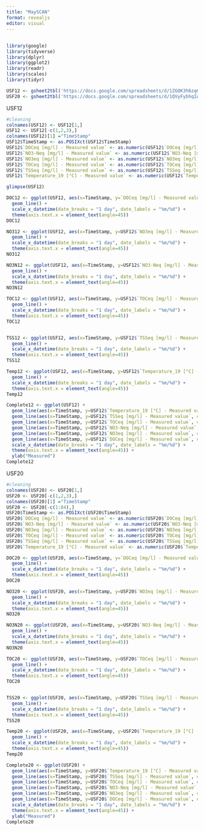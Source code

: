 ```yaml
---
title: "MaySCAN"
format: revealjs
editor: visual
---
```


## 

```r
library(google)
library(tidyverse)
library(dplyr)
library(ggplot2)
library(readr)
library(scales)
library(tidyr)

USF12 <- gsheet2tbl('https://docs.google.com/spreadsheets/d/1ZGOK3h6zq6GhEB_qEtrG6pfy6GelFNvZ/edit#gid=997808826')
USF20 <- gsheet2tbl('https://docs.google.com/spreadsheets/d/1QVyFybhqIAg-2fNjA0MPkJoahgeLngAc/edit#gid=896654951')
```

USF12

```r
#cleaning
colnames(USF12) <- USF12[1,]
USF12 <- USF12[-c(1,2,3),]
colnames(USF12)[1] ="TimeStamp"
USF12$TimeStamp <- as.POSIXct(USF12$TimeStamp)
USF12$`DOCeq [mg/l] - Measured value` <- as.numeric(USF12$`DOCeq [mg/l] - Measured value`) 
USF12$`NO3-Neq [mg/l] - Measured value` <- as.numeric(USF12$`NO3-Neq [mg/l] - Measured value`)
USF12$`NO3eq [mg/l] - Measured value` <- as.numeric(USF12$`NO3eq [mg/l] - Measured value`)
USF12$`TOCeq [mg/l] - Measured value` <- as.numeric(USF12$`TOCeq [mg/l] - Measured value`)
USF12$`TSSeq [mg/l] - Measured value` <- as.numeric(USF12$`TSSeq [mg/l] - Measured value`)
USF12$`Temperature_19 [°C] - Measured value` <- as.numeric(USF12$`Temperature_19 [°C] - Measured value`)

glimpse(USF12)

```

```r

DOC12 <- ggplot(USF12, aes(x=TimeStamp, y=`DOCeq [mg/l] - Measured value`)) +
  geom_line() +
  scale_x_datetime(date_breaks = "1 day", date_labels = "%m/%d") +
  theme(axis.text.x = element_text(angle=45))
DOC12

NO312 <- ggplot(USF12, aes(x=TimeStamp, y=USF12$`NO3eq [mg/l] - Measured value`)) +
  geom_line() +
  scale_x_datetime(date_breaks = "1 day", date_labels = "%m/%d") +
  theme(axis.text.x = element_text(angle=45))
NO312

NO3N12 <- ggplot(USF12, aes(x=TimeStamp, y=USF12$`NO3-Neq [mg/l] - Measured value`)) +
  geom_line() +
  scale_x_datetime(date_breaks = "1 day", date_labels = "%m/%d") +
  theme(axis.text.x = element_text(angle=45)) 
NO3N12

TOC12 <- ggplot(USF12, aes(x=TimeStamp, y=USF12$`TOCeq [mg/l] - Measured value`)) +
  geom_line() +
  scale_x_datetime(date_breaks = "1 day", date_labels = "%m/%d") +
  theme(axis.text.x = element_text(angle=45)) 
TOC12


TSS12 <- ggplot(USF12, aes(x=TimeStamp, y=USF12$`TSSeq [mg/l] - Measured value`)) +
  geom_line() +
  scale_x_datetime(date_breaks = "1 day", date_labels = "%m/%d") +
  theme(axis.text.x = element_text(angle=45)) 
TSS12

Temp12 <- ggplot(USF12, aes(x=TimeStamp, y=USF12$`Temperature_19 [°C] - Measured value`)) +
  geom_line() +
  scale_x_datetime(date_breaks = "1 day", date_labels = "%m/%d") +
  theme(axis.text.x = element_text(angle=45)) 
Temp12

```

```r
Complete12 <- ggplot(USF12) +
  geom_line(aes(x=TimeStamp, y=USF12$`Temperature_19 [°C] - Measured value`, color='Temperature')) +
  geom_line(aes(x=TimeStamp, y=USF12$`TSSeq [mg/l] - Measured value`, color='TSS')) +
  geom_line(aes(x=TimeStamp, y=USF12$`TOCeq [mg/l] - Measured value`, color='TOC')) +
  geom_line(aes(x=TimeStamp, y=USF12$`NO3-Neq [mg/l] - Measured value`, color='NO3-N')) +
  geom_line(aes(x=TimeStamp, y=USF12$`NO3eq [mg/l] - Measured value`, color='NO3')) +
  geom_line(aes(x=TimeStamp, y=USF12$`DOCeq [mg/l] - Measured value`, color='DOC')) +
  scale_x_datetime(date_breaks = "1 day", date_labels = "%m/%d") +
  theme(axis.text.x = element_text(angle=45)) +
  ylab("Measured")
Complete12
```

USF20

```r
#cleaning
colnames(USF20) <- USF20[1,]
USF20 <- USF20[-c(1,2,3),]
colnames(USF20)[1] ="TimeStamp"
USF20 <- USF20[-c(1:84),]
USF20$TimeStamp <- as.POSIXct(USF20$TimeStamp)
USF20$`DOCeq [mg/l] - Measured value` <- as.numeric(USF20$`DOCeq [mg/l] - Measured value`) 
USF20$`NO3-Neq [mg/l] - Measured value` <- as.numeric(USF20$`NO3-Neq [mg/l] - Measured value`)
USF20$`NO3eq [mg/l] - Measured value` <- as.numeric(USF20$`NO3eq [mg/l] - Measured value`)
USF20$`TOCeq [mg/l] - Measured value` <- as.numeric(USF20$`TOCeq [mg/l] - Measured value`)
USF20$`TSSeq [mg/l] - Measured value` <- as.numeric(USF20$`TSSeq [mg/l] - Measured value`)
USF20$`Temperature_19 [°C] - Measured value` <- as.numeric(USF20$`Temperature_19 [°C] - Measured value`)

```

```r
DOC20 <- ggplot(USF20, aes(x=TimeStamp, y=`DOCeq [mg/l] - Measured value`)) +
  geom_line() +
  scale_x_datetime(date_breaks = "1 day", date_labels = "%m/%d") +
  theme(axis.text.x = element_text(angle=45))
DOC20

NO320 <- ggplot(USF20, aes(x=TimeStamp, y=USF20$`NO3eq [mg/l] - Measured value`)) +
  geom_line() +
  scale_x_datetime(date_breaks = "1 day", date_labels = "%m/%d") +
  theme(axis.text.x = element_text(angle=45))
NO320

NO3N20 <- ggplot(USF20, aes(x=TimeStamp, y=USF20$`NO3-Neq [mg/l] - Measured value`)) +
  geom_line() +
  scale_x_datetime(date_breaks = "1 day", date_labels = "%m/%d") +
  theme(axis.text.x = element_text(angle=45)) 
NO3N20

TOC20 <- ggplot(USF20, aes(x=TimeStamp, y=USF20$`TOCeq [mg/l] - Measured value`)) +
  geom_line() +
  scale_x_datetime(date_breaks = "1 day", date_labels = "%m/%d") +
  theme(axis.text.x = element_text(angle=45)) 
TOC20


TSS20 <- ggplot(USF20, aes(x=TimeStamp, y=USF20$`TSSeq [mg/l] - Measured value`)) +
  geom_line() +
  scale_x_datetime(date_breaks = "1 day", date_labels = "%m/%d") +
  theme(axis.text.x = element_text(angle=45)) 
TSS20

Temp20 <- ggplot(USF20, aes(x=TimeStamp, y=USF20$`Temperature_19 [°C] - Measured value`)) +
  geom_line() +
  scale_x_datetime(date_breaks = "1 day", date_labels = "%m/%d") +
  theme(axis.text.x = element_text(angle=45)) 
Temp20

```

```r
Complete20 <- ggplot(USF20) +
  geom_line(aes(x=TimeStamp, y=USF20$`Temperature_19 [°C] - Measured value`, color='Temperature')) +
  geom_line(aes(x=TimeStamp, y=USF20$`TSSeq [mg/l] - Measured value`, color='TSS')) +
  geom_line(aes(x=TimeStamp, y=USF20$`TOCeq [mg/l] - Measured value`, color='TOC')) +
  geom_line(aes(x=TimeStamp, y=USF20$`NO3-Neq [mg/l] - Measured value`, color='NO3-N')) +
  geom_line(aes(x=TimeStamp, y=USF20$`NO3eq [mg/l] - Measured value`, color='NO3')) +
  geom_line(aes(x=TimeStamp, y=USF20$`DOCeq [mg/l] - Measured value`, color='DOC')) +
  scale_x_datetime(date_breaks = "1 day", date_labels = "%m/%d") +
  theme(axis.text.x = element_text(angle=45)) +
  ylab("Measured")
Complete20
```
